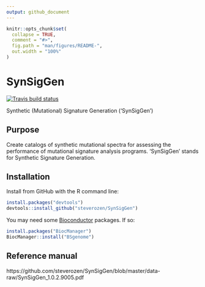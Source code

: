 ```yaml
---
output: github_document
---
```


<!-- README.md is generated from README.Rmd. Please edit that file -->

```r
knitr::opts_chunk$set(
  collapse = TRUE,
  comment = "#>",
  fig.path = "man/figures/README-",
  out.width = "100%"
)
```
# SynSigGen

<!-- badges: start -->

  [![Travis build status](https://travis-ci.org/steverozen/ICAMS.svg?branch=master)](https://travis-ci.org/steverozen/ICAMS)


<!-- badges: end -->

Synthetic (Mutational) Signature Generation ('SynSigGen')

## Purpose

Create catalogs of synthetic mutational spectra for assessing the
  performance of mutational signature analysis programs. 'SynSigGen' stands
  for Synthetic Signature Generation.

## Installation

Install from GitHub with the R command line:

``` r
install.packages("devtools")
devtools::install_github("steverozen/SynSigGen")
```
You may need some
[Bioconductor](https://www.bioconductor.org/)
packages. If so:

``` r
install.packages("BiocManager")
BiocManager::install("BSgenome")
```

## Reference manual
https://github.com/steverozen/SynSigGen/blob/master/data-raw/SynSigGen_1.0.2.9005.pdf
